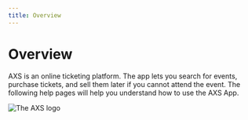 ```yaml
---
title: Overview
---
```



# Overview

AXS is an online ticketing platform. The app lets you search for events, purchase tickets, and sell them later if you cannot attend the event. The following help pages will help you understand how to use the AXS App.

![The AXS logo](https://pbs.twimg.com/profile_images/1932523570200240128/ddgpj-xW_400x400.png)